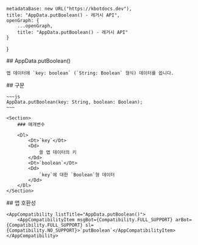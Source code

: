 
    metadataBase: new URL("https://kbotdocs.dev"),
    title: "AppData.putBoolean() - 레거시 API",
    openGraph: {
        ...openGraph,
        title: "AppData.putBoolean() - 레거시 API"
    }
}

<Section>
    ## AppData.putBoolean()

    앱 데이터에 `key: boolean` (`String: Boolean` 형식) 데이터를 씁니다.
</Section>
<Section>
    ## 구문

    ~~~js
    AppData.putBoolean(key: String, boolean: Boolean);
    ~~~

    <Section>
        ### 매개변수

        <Dl>
            <Dt>`key`</Dt>
            <Dd>
                쓸 앱 데이터의 키
            </Dd>
            <Dt>`boolean`</Dt>
            <Dd>
                `key`에 대한 `Boolean`형 데이터
            </Dd>
        </Dl>
    </Section>
</Section>
<Section>
    ## 앱 호환성

    <AppCompatibility listTitle="AppData.putBoolean()">
        <AppCompatibilityItem msgBot={Compatibility.FULL_SUPPORT} arBot={Compatibility.FULL_SUPPORT} sl={Compatibility.NO_SUPPORT}>`putBoolean`</AppCompatibilityItem>
    </AppCompatibility>
</Section>